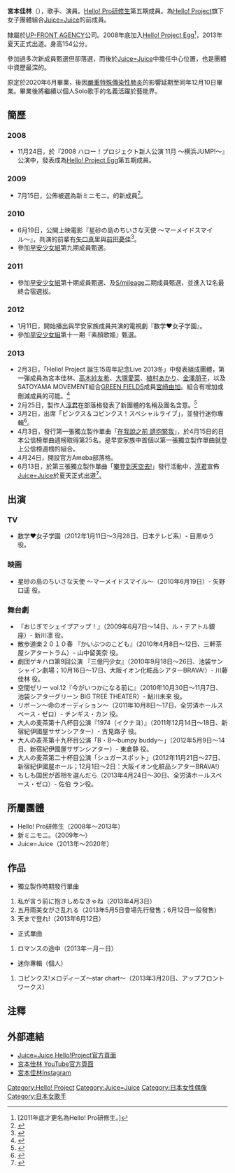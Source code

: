 {{藝人
| 姓名 = 宮本佳林
| 類型 = 女歌手
| 圖片 = 宮本佳林.png
| 圖片尺寸 = 
| 圖片簡介 = 
| 原名 = 宮本佳林 
| 外文名 = 
| 外文 = 
| 羅馬拼音 = Miyamoto Karin
| 英文名 = 
| 綽號 = {{lang|ja|カリン}}
| 其他藝名 = 
| 國籍 = [[日本|日本]]
| 出生日期 = {{Birth_date_and_age|1998|12|01}}
| 出生地點 = {{JPN}}[[千葉縣|千葉縣]]
| 職業 = [[歌手|歌手]]、[[演員|演員]]
| 語言 = [[日語|日語]]
| 音樂類型 = [[J-POP|J-POP]]
| 演奏樂器 = 
| 出身地 = 
| 出道作 = 《ロマンスの途中》
| 出道日期 = 2013年
| 代表作 = 
| 活躍年代 = 2008年至今
| 唱片公司 = [[zetima|zetima]]
| 經紀公司 = [[UFG#UP-FRONT_AGENCY|UP-FRONT AGENCY Co., Ltd.]]
| 網站 = 
| 相關團體 = [[Hello!_Pro研修生|Hello! Pro研修生]]、[[Juice=Juice|Juice=Juice]]
}}
{{japanese|japanese=宮本 佳林|kana=みやもと かりん|romaji=Miyamoto karin}}

'''宮本佳林'''（{{bd|1998年|12月1日}}），歌手、演員。[[Hello!_Pro研修生|Hello! Pro研修生]]第五期成員。為[[Hello!_Project|Hello! Project]]旗下女子團體組合[[Juice=Juice|Juice=Juice]]的前成員。

隸屬於[[UFG#UP-FRONT_AGENCY|UP-FRONT AGENCY]]公司。2008年底加入[[Hello!_Project_Egg|Hello! Project Egg]]<ref>[2011年底才更名為Hello! Pro研修生。]</ref>，2013年夏天正式出道。身高154公分。

參加過多次新成員甄選但卻落選，而後於[[Juice=Juice|Juice=Juice]]中擔任中心位置，也是團體中資歷最深的。

原定於2020年6月畢業，後因[[嚴重特殊傳染性肺炎|嚴重特殊傳染性肺炎]]的影響延期至同年12月10日畢業。畢業後將繼續以個人Solo歌手的名義活躍於藝能界。

== 簡歷 ==
=== 2008 ===
*11月24日，於『2008 ハロー！プロジェクト新人公演 11月 ～横浜JUMP!～』公演中，發表成為[[Hello!_Project_Egg|Hello! Project Egg]]第五期成員。

=== 2009 ===
*7月15日，公佈被選為新ミニモニ。的新成員<ref>{{Cite web |url=http://ameblo.jp/tsunku-blog/entry-10300334279.html |title=ハロー！プロジェクト合同企画カバーアルバム「チャンプル(1)～ハッピーマリッジソングカバー集～」 |accessdate=2013-06-23 |archive-date=2014-02-13 |archive-url=https://web.archive.org/web/20140213082245/http://ameblo.jp/tsunku-blog/entry-10300334279.html |dead-url=no }}</ref>。

=== 2010 ===
*6月19日，公開上映電影『星砂の島のちいさな天使 〜マーメイドスマイル〜』，共演的前輩有[[矢口真里|矢口真里]]與[[前田憂佳|前田憂佳]]<ref>{{Cite web |url=http://www.helloproject.com/news/1004191220_hello.html |title=前田憂佳・宮本佳林出演映画『星砂の島のちいさな天使～マーメイドスマイル～』６/１９ロードショー！   |access-date=2013-06-23 |archive-date=2010-05-27 |archive-url=https://web.archive.org/web/20100527035421/http://www.helloproject.com/news/1004191220_hello.html |dead-url=yes }}</ref>。
*參加[[早安少女組|早安少女組]]第九期成員甄選。

=== 2011 ===
*參加[[早安少女組|早安少女組]]第十期成員甄選、及[[S/mileage|S/mileage]]二期成員甄選，並進入12名最終合宿選拔。

=== 2012 ===
*1月11日，開始播出與早安家族成員共演的電視劇『数学♥女子学園』。
*參加[[早安少女組|早安少女組]]第十一期『素顏歌姬』甄選。

=== 2013 ===
*2月3日，「Hello! Project 誕生15周年記念Live 2013冬」中發表組成團體，第一彈成員為宮本佳林、[[高木紗友希|高木紗友希]]、[[大塚愛菜|大塚愛菜]]、[[植村あかり|植村あかり]]、[[金澤朋子|金澤朋子]]，以及SATOYAMA MOVEMENT組合[[GREEN_FIELDS|GREEN FIELDS]]成員[[宮崎由加|宮崎由加]]。組合有增加或刪減成員的可能。<ref>{{Cite web |url=http://www.helloproject.com/news/1302031700_hello.html |title=ハロプロ研修生内、新ユニット結成のお知らせ。  |access-date=2013-06-23 |archive-date=2013-02-05 |archive-url=https://web.archive.org/web/20130205182351/http://www.helloproject.com/news/1302031700_hello.html |dead-url=no }}</ref>
*2月25日，製作人[[淳君|淳君]]在部落格發表了新團體的名稱及團名含意。<ref>{{Cite web |url=http://ameblo.jp/tsunku-blog/entry-11478354838.html |title=ハロプロ研修生新ユニットに関して |accessdate=2013-03-26 |archive-date=2013-02-28 |archive-url=https://web.archive.org/web/20130228232749/http://ameblo.jp/tsunku-blog/entry-11478354838.html |dead-url=no }}</ref>
*3月2日，出席「ピンクス＆コピンクス！スペシャルライブ」，並發行迷你專輯<ref>{{Cite web |url=http://www.helloproject.com/news/1302140000_hello.html |title=宮本佳林　イベント出演＆CDリリースのお知らせ  |access-date=2013-06-23 |archive-date=2013-08-18 |archive-url=https://web.archive.org/web/20130818062628/http://www.helloproject.com/news/1302140000_hello.html |dead-url=yes }}</ref>。
*4月3日，發行第一張獨立製作單曲「[[在我說之前_請抱緊我|在我說之前 請抱緊我]]」，於4月15日的日本公信榜單曲週榜取得第25名。是早安家族中首個以第一張獨立製作單曲就登上公信榜週榜的組合。
*4月24日，開設官方Ameba部落格。
*6月13日，於第三張獨立製作單曲「[[攀登到天空去!|攀登到天空去!]]」發行活動中，[[淳君|淳君]]宣佈[[Juice=Juice|Juice=Juice]]於夏天正式出道<ref>{{Cite web |url=http://www.youtube.com/watch?v=RyUBTp-7JuU |title=Juice=Juice 密着映像 #10－「天まで登れ！」発売記念イベント～Juice=Juice 聖地サンシャイン噴水広場1stイベント～』の様子をご覧ください。 |accessdate=2013-06-23 |archive-date=2014-01-02 |archive-url=https://web.archive.org/web/20140102140235/http://www.youtube.com/watch?v=RyUBTp-7JuU&feature=youtube_gdata |dead-url=no }}</ref>。

== 出演 ==
=== TV ===
*数学♥女子学園（2012年1月11日～3月28日、日本テレビ系）- 目黒ゆう 役。

=== 映画 ===
*星砂の島のちいさな天使 〜マーメイドスマイル〜（2010年6月19日）- 矢野口遥 役。

=== 舞台劇 ===
*『おじぎでシェイプアップ！』（2009年6月7日～14日、ル・テアトル銀座）- 新川凛 役。
*散歩道楽２０１０春 『かいぶつのこども』（2010年4月8日～12日、三軒茶屋シアタートラム）- 山中留美奈 役。
*劇団ゲキハロ第9回公演 『三億円少女』（2010年9月18日～26日、池袋サンシャイン劇場；10月16日～17日、大阪イオン化粧品シアターBRAVA!）- 川藤佳林 役。
*空間ゼリー vol.12『今がいつかになる前に』（2010年10月30日～11月7日、池袋シアターグリーン BIG TREE THEATER）- 鮎川未来 役。
*リボーン〜命のオーディション〜（2011年10月8日～17日、全労済ホールスペース・ゼロ）- チンギス・カン 役。
*大人の麦茶第十八杯目公演『1974（イクナヨ）』（2011年12月14日～18日、新宿紀伊國屋サザンシアター）- 古見路子 役。
*大人の麦茶第十九杯目公演「B・B〜bumpy buddy〜」（2012年5月9日～14日、新宿紀伊國屋サザンシアター）- 東倉静 役。
*大人の麦茶第二十杯目公演「シュガースポット」（2012年11月21日～27日、新宿紀伊國屋ホール；12月1日～2日：大阪イオン化粧品シアターBRAVA!）
*もしも国民が首相を選んだら（2013年4月24日～30日、全労済ホールスペース・ゼロ）- 佐伯 ラン役。

== 所屬團體 ==
*Hello! Pro研修生（2008年～2013年）
*新ミニモニ。（2009年～）
*Juice=Juice（2013年～2020年）

== 作品 ==
* 獨立製作時期發行單曲
# 私が言う前に抱きしめなきゃね（2013年4月3日）
# 五月雨美女がさ乱れる（2013年5月5日會場先行發售；6月12日一般發售) 
# 天まで登れ!（2013年6月12日）

* 正式單曲
# ロマンスの途中（2013年－月－日）

* 迷你專輯（個人）
# コピンクス!メロディーズ〜star chart〜（2013年3月20日、アップフロントワークス）

== 注釋 ==
{{reflist|2}}

== 外部連結 ==
* [http://www.helloproject.com/juicejuice/ Juice=Juice Hello!Project官方頁面] {{Wayback|url=http://www.helloproject.com/juicejuice/ |date=20130409160610 }} 
* [https://www.youtube.com/channel/UC2sTTFf25xRm4T8O20OcnBg 宮本佳林 YouTube官方頁面] {{Wayback|url=https://www.youtube.com/channel/UC2sTTFf25xRm4T8O20OcnBg |date=20201217021738 }} 
* [https://www.instagram.com/karin_miyamoto.official/ 宮本佳林Instagram ] {{Wayback|url=https://www.instagram.com/karin_miyamoto.official/ |date=20201103005631 }} 

{{Juice=Juice}}
{{早安家族}}
{{normdaten}}
{{DEFAULTSORT:Miyamoto karin}}
[[Category:Hello!_Project|Category:Hello! Project]]
[[Category:Juice=Juice|Category:Juice=Juice]]
[[Category:日本女性偶像|Category:日本女性偶像]]
[[Category:日本女歌手|Category:日本女歌手]]